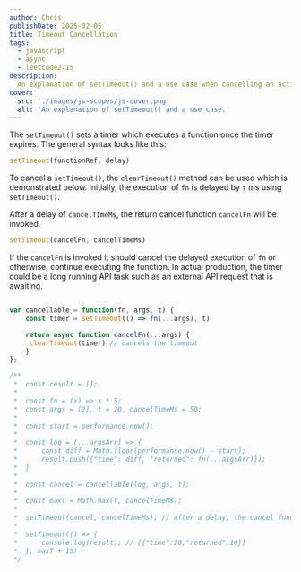 ```yaml
---
author: Chris
publishDate: 2025-02-05
title: Timeout Cancellation
tags:
  - javascript
  - async
  - leetcode2715
description:
  An explanation of setTimeout() and a use case when cancelling an action.
cover:
  src: './images/js-scopes/js-cover.png'
  alt: 'An explanation of setTimeout() and a use case.'
---
```


The `setTimeout()` sets a timer which executes a function once the timer expires. The general syntax looks like this:

```js
setTimeout(functionRef, delay)

```

To cancel a `setTimeout()`, the `clearTimeout()` method can be used which is demonstrated below. Initially, the execution of `fn` is delayed by `t` ms using `setTimeout()`. 

After a delay of `cancelTImeMs`, the return cancel function `cancelFn` will be invoked.

```js
setTimeout(cancelFn, cancelTimeMs)
```

If the `cancelFn` is invoked it should cancel the delayed execution of `fn` or otherwise, continue executing the function. In actual production, the timer could be a long running API task such as an external API request that is awaiting.



```js

var cancellable = function(fn, args, t) {
    const timer = setTimeout(() => fn(...args), t)

    return async function cancelFn(...args) {
     clearTimeout(timer) // cancels the timeout
    } 
};

/**
 *  const result = [];
 *
 *  const fn = (x) => x * 5;
 *  const args = [2], t = 20, cancelTimeMs = 50;
 *
 *  const start = performance.now();
 *
 *  const log = (...argsArr) => {
 *      const diff = Math.floor(performance.now() - start);
 *      result.push({"time": diff, "returned": fn(...argsArr)});
 *  }
 *       
 *  const cancel = cancellable(log, args, t);
 *
 *  const maxT = Math.max(t, cancelTimeMs);
 *           
 *  setTimeout(cancel, cancelTimeMs); // after a delay, the cancel function is invoked
 *
 *  setTimeout(() => {
 *      console.log(result); // [{"time":20,"returned":10}]
 *  }, maxT + 15)
 */

```